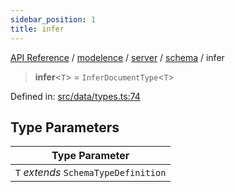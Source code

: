 ```yaml
---
sidebar_position: 1
title: infer
---
```


[API Reference](/api-reference/modelence/server/namespaces/schema/type-aliases/../../../../../index) / [modelence](/api-reference/modelence/server/namespaces/schema/type-aliases/../../../../index) / [server](/api-reference/modelence/server/namespaces/schema/type-aliases/../../../index) / [schema](/api-reference/modelence/server/namespaces/schema/type-aliases/../index) / infer

> **infer**\<`T`\> = `InferDocumentType`\<`T`\>

Defined in: [src/data/types.ts:74](https://github.com/modelence/modelence/blob/bd5ee85481a0319d645bc13d4023e1b5fe4c9b19/packages/modelence/src/data/types.ts#L74)

## Type Parameters

| Type Parameter |
| ------ |
| `T` *extends* `SchemaTypeDefinition` |

